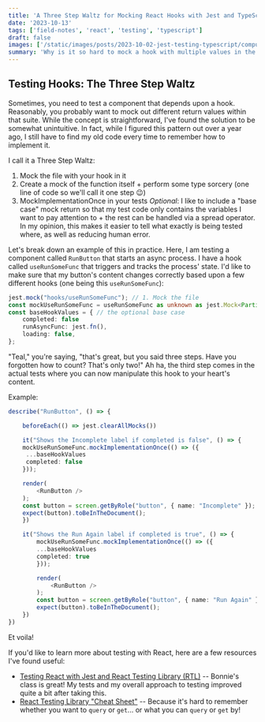 ```yaml
---
title: 'A Three Step Waltz for Mocking React Hooks with Jest and TypeScript'
date: '2023-10-13'
tags: ['field-notes', 'react', 'testing', 'typescript']
draft: false
images: ['/static/images/posts/2023-10-02-jest-testing-typescript/computer.png']
summary: 'Why is it so hard to mock a hook with multiple values in the same suite?  That answer is longer than I have room for here.  But I do know how to get around that with this One Cool Trick.'
---
```


## Testing Hooks: The Three Step Waltz

Sometimes, you need to test a component that depends upon a hook. Reasonably, you probably want to mock out different return values within that suite. While the concept is straightforward, I've found the solution to be somewhat unintuitive. In fact, while I figured this pattern out over a year ago, I still have to find my old code every time to remember how to implement it.

I call it a Three Step Waltz:

1. Mock the file with your hook in it
2. Create a mock of the function itself + perform some type sorcery (one line of code so we'll call it one step 😉)
3. MockImplementationOnce in your tests
   _Optional_: I like to include a "base case" mock return so that my test code only contains the variables I want to pay attention to + the rest can be handled via a spread operator. In my opinion, this makes it easier to tell what exactly is being tested where, as well as reducing human error.

Let's break down an example of this in practice. Here, I am testing a component called `RunButton` that starts an async process. I have a hook called `useRunSomeFunc` that triggers and tracks the process' state. I'd like to make sure that my button's content changes correctly based upon a few different hooks (one being this `useRunSomeFunc`):

```TypeScript
jest.mock("hooks/useRunSomeFunc"); // 1. Mock the file
const mockUseRunSomeFunc = useRunSomeFunc as unknown as jest.Mock<Partial<typeof useRunSomeFunc>>; // 2. Create a mock of the function with some type sorcery
const baseHookValues = { // the optional base case
    completed: false
    runAsyncFunc: jest.fn(),
    loading: false,
};
```

"Teal," you're saying, "that's great, but you said three steps. Have you forgotten how to count? That's only two!" Ah ha, the third step comes in the actual tests where you can now manipulate this hook to your heart's content.

Example:

```TypeScript
describe("RunButton", () => {

    beforeEach(() => jest.clearAllMocks())

    it("Shows the Incomplete label if completed is false", () => {
    mockUseRunSomeFunc.mockImplementationOnce(() => ({
     ...baseHookValues
     completed: false
    }));

    render(
        <RunButton />
    );
    const button = screen.getByRole("button", { name: "Incomplete" });
    expect(button).toBeInTheDocument();
    })

    it("Shows the Run Again label if completed is true", () => {
        mockUseRunSomeFunc.mockImplementationOnce(() => ({
        ...baseHookValues
        completed: true
        }));

        render(
            <RunButton />
        );
        const button = screen.getByRole("button", { name: "Run Again" });
        expect(button).toBeInTheDocument();
    })
})
```

Et voila!

If you'd like to learn more about testing with React, here are a few resources I've found useful:

- [Testing React with Jest and React Testing Library (RTL)](https://www.udemy.com/course/react-testing-library/) -- Bonnie's class is great! My tests and my overall approach to testing improved quite a bit after taking this.
- [React Testing Library "Cheat Sheet"](https://testing-library.com/docs/react-testing-library/cheatsheet/) -- Because it's hard to remember whether you want to `query` or `get`... or what you can `query` or `get` by!
